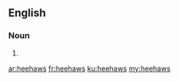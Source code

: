 ==English==

===Noun===
{{head|en|plural}}

# {{plural of|heehaw|lang=en}}

[[ar:heehaws]]
[[fr:heehaws]]
[[ku:heehaws]]
[[my:heehaws]]